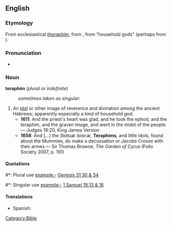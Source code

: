 ==English==

===Etymology===
From ecclesiastical {{etyl|la}} ''[[theraphim]]'', from {{etyl|grc}} {{term|lang=grc|θεραφίν}}, from {{etyl|he}} {{he-link|תרפים|wv=תְּרָפִים|t'rafím}} "household gods" (perhaps from {{etyl|sem-jar}}).

===Pronunciation===
* {{IPA|/ˈtɛɹəfɪm/}}

===Noun===
'''teraphim''' (''plural or indefinite'')

: ''sometimes taken as singular:''

{{en-noun}}

# An [[idol]] or other image of reverence and divination among the ancient Hebrews; apparently especially a kind of household god.
#* '''1611''': And the priest's heart was glad, and he took the ephod, and the teraphim, and the graven image, and went in the midst of the people. — Judges 18:20, King James Version
#* '''1658''': And [...] the ''Statuæ Isiacæ'', '''Teraphims''', and little Idols, found about the Mummies, do make a decussation or ''Jacobs'' Crosse with their armes — Sir Thomas Browne, ''The Garden of Cyrus'' (Folio Society 2007, p. 191)

====Quotations====
#*: Plural use example:- [http://en.wikisource.org/wiki/Bible_%28World_English%29/Genesis#Chapter_31 Genesis 31:30 & 34]
#*: Singular use example:- [http://en.wikisource.org/wiki/Bible_%28World_English%29/1_Samuel#Chapter_19 1 Samuel 19:13 & 16]

====Translations====
{{trans-top|An idol or other image}}
* Spanish: {{t-|es|terafim|m}}
{{trans-mid}}
{{trans-bottom}}

[[Category:Bible]]